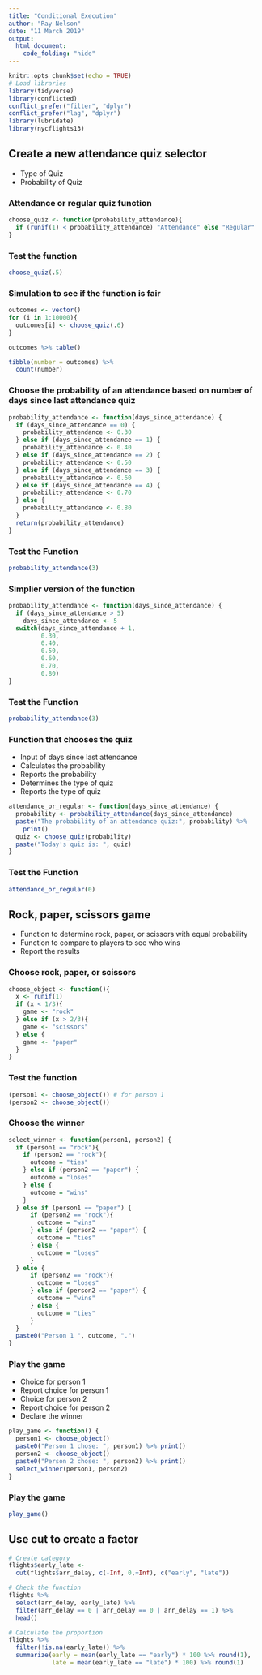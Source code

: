 ```yaml
---
title: "Conditional Execution"
author: "Ray Nelson"
date: "11 March 2019"
output:
  html_document:
    code_folding: "hide"
---
```


```r
knitr::opts_chunk$set(echo = TRUE)
# Load libraries
library(tidyverse)
library(conflicted)
conflict_prefer("filter", "dplyr")
conflict_prefer("lag", "dplyr")
library(lubridate)
library(nycflights13)
```

## Create a new attendance quiz selector

*  Type of Quiz
*  Probability of Quiz

### Attendance or regular quiz function

```r
choose_quiz <- function(probability_attendance){
  if (runif(1) < probability_attendance) "Attendance" else "Regular"
}
```
### Test the function

```r
choose_quiz(.5)
```

### Simulation to see if the function is fair

```r
outcomes <- vector()
for (i in 1:10000){
  outcomes[i] <- choose_quiz(.6)
}

outcomes %>% table()

tibble(number = outcomes) %>% 
  count(number)
```

### Choose the probability of an attendance based on number of days since last attendance quiz

```r
probability_attendance <- function(days_since_attendance) {
  if (days_since_attendance == 0) {
    probability_attendance <- 0.30
  } else if (days_since_attendance == 1) {
    probability_attendance <- 0.40
  } else if (days_since_attendance == 2) {
    probability_attendance <- 0.50
  } else if (days_since_attendance == 3) {
    probability_attendance <- 0.60
  } else if (days_since_attendance == 4) {
    probability_attendance <- 0.70
  } else {
    probability_attendance <- 0.80
  }
  return(probability_attendance)
}
```

### Test the Function

```r
probability_attendance(3)
```

### Simplier version of the function

```r
probability_attendance <- function(days_since_attendance) {
  if (days_since_attendance > 5)
    days_since_attendance <- 5
  switch(days_since_attendance + 1,
         0.30,
         0.40,
         0.50,
         0.60,
         0.70,
         0.80)
}
```

### Test the Function

```r
probability_attendance(3)
```

### Function that chooses the quiz

*  Input of days since last attendance
*  Calculates the probability
*  Reports the probability
*  Determines the type of quiz
*  Reports the type of quiz  

```r
attendance_or_regular <- function(days_since_attendance) {
  probability <- probability_attendance(days_since_attendance)
  paste("The probability of an attendance quiz:", probability) %>%
    print()
  quiz <- choose_quiz(probability)
  paste("Today's quiz is: ", quiz)
}
```

### Test the Function

```r
attendance_or_regular(0)
```

## Rock, paper, scissors game  

*  Function to determine rock, paper, or scissors with equal probability
*  Function to compare to players to see who wins
*  Report the results

### Choose rock, paper, or scissors

```r
choose_object <- function(){
  x <- runif(1)
  if (x < 1/3){
    game <- "rock"
  } else if (x > 2/3){
    game <- "scissors"
  } else {
    game <- "paper"
  }
}
```

### Test the function

```r
(person1 <- choose_object()) # for person 1
(person2 <- choose_object())
```

### Choose the winner

```r
select_winner <- function(person1, person2) {
  if (person1 == "rock"){
    if (person2 == "rock"){
      outcome = "ties"
    } else if (person2 == "paper") {
      outcome = "loses"
    } else {
      outcome = "wins"
    }
  } else if (person1 == "paper") {
      if (person2 == "rock"){
        outcome = "wins"
      } else if (person2 == "paper") {
        outcome = "ties"
      } else {
        outcome = "loses"
      }
  } else {
      if (person2 == "rock"){
        outcome = "loses"
      } else if (person2 == "paper") {
        outcome = "wins"
      } else {
        outcome = "ties"
      }
  }
  paste0("Person 1 ", outcome, ".")
}
```

### Play the game  

*  Choice for person 1
*  Report choice for person 1
*  Choice for person 2
*  Report choice for person 2
*  Declare the winner  

```r
play_game <- function() {
  person1 <- choose_object()
  paste0("Person 1 chose: ", person1) %>% print()
  person2 <- choose_object()
  paste0("Person 2 chose: ", person2) %>% print()
  select_winner(person1, person2)
}
```

### Play the game

```r
play_game() 
```

## Use cut to create a factor

```r
# Create category
flights$early_late <-
  cut(flights$arr_delay, c(-Inf, 0,+Inf), c("early", "late"))

# Check the function
flights %>% 
  select(arr_delay, early_late) %>% 
  filter(arr_delay == 0 | arr_delay == 0 | arr_delay == 1) %>% 
  head()

# Calculate the proportion
flights %>%
  filter(!is.na(early_late)) %>%
  summarize(early = mean(early_late == "early") * 100 %>% round(1),
            late = mean(early_late == "late") * 100) %>% round(1)
```


